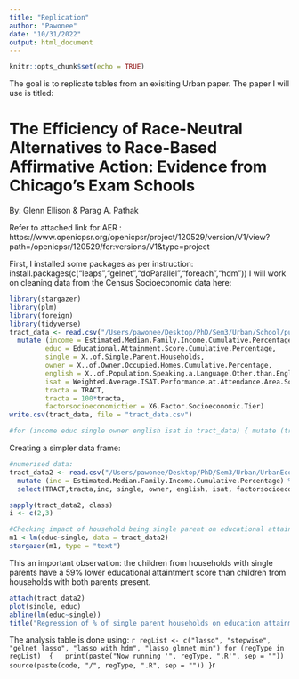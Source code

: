 ```yaml
---
title: "Replication"
author: "Pawonee"
date: "10/31/2022"
output: html_document
---
```


```r
knitr::opts_chunk$set(echo = TRUE)
```

The goal is to replicate tables from an exisiting Urban paper. The paper I will use is titled:

# The Efficiency of Race-Neutral Alternatives to Race-Based Affirmative Action: Evidence from Chicago's Exam Schools
By: Glenn Ellison & Parag A. Pathak

Refer to attached link for AER : https://www.openicpsr.org/openicpsr/project/120529/version/V1/view?path=/openicpsr/120529/fcr:versions/V1&type=project

First, I installed some packages as per instruction:
install.packages(c("leaps","gelnet","doParallel","foreach","hdm"))
I will work on cleaning data from the Census Socioeconomic data here:

```r
library(stargazer)
library(plm)
library(foreign)
library(tidyverse)
tract_data <- read.csv("/Users/pawonee/Desktop/PhD/Sem3/Urban/School/public_use_data/raw/Summary of Census Socioeconomic Data 2012-2013.csv" ,header=TRUE, stringsAsFactors=FALSE) %>%
  mutate (income = Estimated.Median.Family.Income.Cumulative.Percentage,
         educ = Educational.Attainment.Score.Cumulative.Percentage,
         single = X..of.Single.Parent.Households,
         owner = X..of.Owner.Occupied.Homes.Cumulative.Percentage,
         english = X..of.Population.Speaking.a.Language.Other.than.English,
         isat = Weighted.Average.ISAT.Performance.at.Attendance.Area.Schools,
         tracta = TRACT,
         tracta = 100*tracta,
         factorsocioeconomictier = X6.Factor.Socioeconomic.Tier)
write.csv(tract_data, file = "tract_data.csv")

#for (income educ single owner english isat in tract_data) { mutate (tract = str(tracta))}
```

Creating a simpler data frame:
```r
#numerised data:
tract_data2 <- read.csv("/Users/pawonee/Desktop/PhD/Sem3/Urban/UrbanEcon/tract_data.csv",header=TRUE) %>% 
  mutate (inc = Estimated.Median.Family.Income.Cumulative.Percentage) %>%
  select(TRACT,tracta,inc, single, owner, english, isat, factorsocioeconomictier,educ)

sapply(tract_data2, class)
i <- c(2,3)

#Checking impact of household being single parent on educational attainment score:
m1 <-lm(educ~single, data = tract_data2)
stargazer(m1, type = "text")
```
This an important observation: the children from households with single parents have a 59% lower educational attaintment score than children from households with both parents present.


```r
attach(tract_data2)
plot(single, educ)
abline(lm(educ~single))
title("Regression of % of single parent households on education attainment score")
```





The analysis table is done using:
```r
regList <- c("lasso", "stepwise", "gelnet lasso", "lasso with hdm", "lasso glmnet min")
for (regType in regList)  {
  print(paste("Now running '", regType, ".R'", sep = ""))
  source(paste(code, "/", regType, ".R", sep = ""))
}
```r
